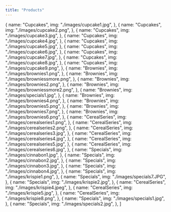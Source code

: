 ```yaml
---
title: "Products"
---
```


  {
    name: "Cupcakes",
    img: "./images/cupcake1.jpg",
  },
  {
    name: "Cupcakes",
    img: "./images/cupcake2.png",
  },
  {
    name: "Cupcakes",
    img: "./images/cupcake3.jpg",
  },
  {
    name: "Cupcakes",
    img: "./images/cupcake4.jpg",
  },
  {
    name: "Cupcakes",
    img: "./images/cupcake5.jpg",
  },
  {
    name: "Cupcakes",
    img: "./images/cupcake6.jpg",
  },
  {
    name: "Cupcakes",
    img: "./images/cupcake7.jpg",
  },
  {
    name: "Cupcakes",
    img: "./images/cupcake8.jpg",
  },
  {
    name: "Cupcakes",
    img: "./images/cupcake9.png",
  },
  {
    name: "Brownies",
    img: "./images/brownies1.png",
  },
  {
    name: "Brownies",
    img: "./images/browniessmore.png",
  },
  {
    name: "Brownies",
    img: "./images/brownies2.png",
  },
  {
    name: "Brownies",
    img: "./images/browniessmore2.png",
  },
  {
    name: "Brownies",
    img: "./images/specials1.jpg",
  },
  {
    name: "Brownies",
    img: "./images/brownies4.png",
  },
  {
    name: "Brownies",
    img: "./images/brownies5.png",
  },
  {
    name: "Brownies",
    img: "./images/brownies7.png",
  },
  {
    name: "Brownies",
    img: "./images/brownies6.png",
  },
  {
    name: "CerealSeries",
    img: "./images/cerealseries1.png",
  },
  {
    name: "CerealSeries",
    img: "./images/cerealseries2.png",
  },
  {
    name: "CerealSeries",
    img: "./images/cerealseries3.jpg",
  },
  {
    name: "CerealSeries",
    img: "./images/cerealseries4.jpg",
  },
  {
    name: "CerealSeries",
    img: "./images/cerealseries5.jpg",
  },
  {
    name: "CerealSeries",
    img: "./images/cerealseries6.jpg",
  },
  {
    name: "Specials",
    img: "./images/cinnabon1.jpg",
  },
  {
    name: "Specials",
    img: "./images/cinnabon2.jpg",
  },
  {
    name: "Specials",
    img: "./images/cinnabon3.jpg",
  },
  {
    name: "Specials",
    img: "./images/cinnabon4.jpg",
  },
  {
    name: "Specials",
    img: "./images/krispie1.png",
  },
  {
    name: "Specials",
    img: "./images/specials7.JPG",
  },
  {
    name: "Specials",
    img: "./images/krispie2.jpg",
  },
  {
    name: "CerealSeries",
    img: "./images/krispie4.jpeg",
  },
  {
    name: "CerealSeries",
    img: "./images/krispie5.jpg",
  },
  {
    name: "CerealSeries",
    img: "./images/krispie8.png",
  },
  {
    name: "Specials",
    img: "./images/specials1.jpg",
  },
  {
    name: "Specials",
    img: "./images/specials2.jpg",
  },
]
